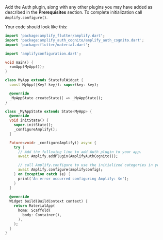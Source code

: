 Add the Auth plugin, along with any other plugins you may have added as described in the **Prerequisites** section. To complete initialization call `Amplify.configure()`.

Your code should look like this:

```dart
import 'package:amplify_flutter/amplify.dart';
import 'package:amplify_auth_cognito/amplify_auth_cognito.dart';
import 'package:flutter/material.dart';

import 'amplifyconfiguration.dart';

void main() {
  runApp(MyApp());
}

class MyApp extends StatefulWidget {
  const MyApp({Key? key}): super(key: key);

  @override
  _MyAppState createState() => _MyAppState();
}

class _MyAppState extends State<MyApp> {
  @override
  void initState() {
    super.initState();
    _configureAmplify();
  }

  Future<void> _configureAmplify() async {
    try {
      // Add the following line to add Auth plugin to your app.
      await Amplify.addPlugin(AmplifyAuthCognito());

      // call Amplify.configure to use the initialized categories in your app
      await Amplify.configure(amplifyconfig);
    } on Exception catch (e) {
      print('An error occurred configuring Amplify: $e');
    }
  }
  
  @override
  Widget build(BuildContext context) {
    return MaterialApp(
      home: Scaffold(
        body: Container(),
      ),
    );
  }
}
```
